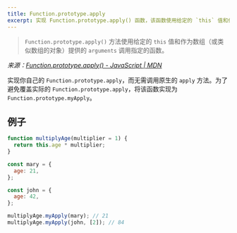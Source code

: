 ```yaml
---
title: Function.prototype.apply
excerpt: 实现 Function.prototype.apply() 函数，该函数使用给定的 `this` 值和作为数组的参数调用该函数
---
```


> `Function.prototype.apply()` 方法使用给定的 `this` 值和作为数组（或类似数组的对象）提供的 `arguments` 调用指定的函数。

*来源：[Function.prototype.apply() - JavaScript | MDN](https://developer.mozilla.org/zh-CN/docs/Web/JavaScript/Reference/Global_objects/Function/apply)*

实现你自己的 `Function.prototype.apply`，而无需调用原生的 `apply` 方法。为了避免覆盖实际的 `Function.prototype.apply`，将该函数实现为 `Function.prototype.myApply`。

## 例子

```js
function multiplyAge(multiplier = 1) {
  return this.age * multiplier;
}

const mary = {
  age: 21,
};

const john = {
  age: 42,
};

multiplyAge.myApply(mary); // 21
multiplyAge.myApply(john, [2]); // 84
```
